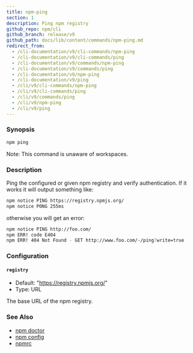 ```yaml
---
title: npm-ping
section: 1
description: Ping npm registry
github_repo: npm/cli
github_branch: release/v9
github_path: docs/lib/content/commands/npm-ping.md
redirect_from:
  - /cli-documentation/v9/cli-commands/npm-ping
  - /cli-documentation/v9/cli-commands/ping
  - /cli-documentation/v9/commands/npm-ping
  - /cli-documentation/v9/commands/ping
  - /cli-documentation/v9/npm-ping
  - /cli-documentation/v9/ping
  - /cli/v9/cli-commands/npm-ping
  - /cli/v9/cli-commands/ping
  - /cli/v9/commands/ping
  - /cli/v9/npm-ping
  - /cli/v9/ping
---
```


### Synopsis

```bash
npm ping
```

Note: This command is unaware of workspaces.

### Description

Ping the configured or given npm registry and verify authentication. If it works it will output something like:

```bash
npm notice PING https://registry.npmjs.org/
npm notice PONG 255ms
```

otherwise you will get an error:

```bash
npm notice PING http://foo.com/
npm ERR! code E404
npm ERR! 404 Not Found - GET http://www.foo.com/-/ping?write=true
```

### Configuration

#### `registry`

- Default: "https://registry.npmjs.org/"
- Type: URL

The base URL of the npm registry.

### See Also

- [npm doctor](/cli/v9/commands/npm-doctor)
- [npm config](/cli/v9/commands/npm-config)
- [npmrc](/cli/v9/configuring-npm/npmrc)
